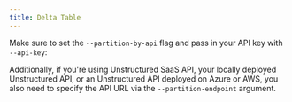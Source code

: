 ```yaml
---
title: Delta Table
---
```



<SharedContentDelta/>

Make sure to set the `--partition-by-api` flag and pass in your API key with `--api-key`:


<CodeGroup>

  <DeltaTableAPISh />

  <DeltaTableAPIPy />

</CodeGroup>

Additionally, if you're using Unstructured SaaS API, your locally deployed Unstructured API, or an Unstructured API
deployed on Azure or AWS, you also need to specify the API URL via the `--partition-endpoint` argument.